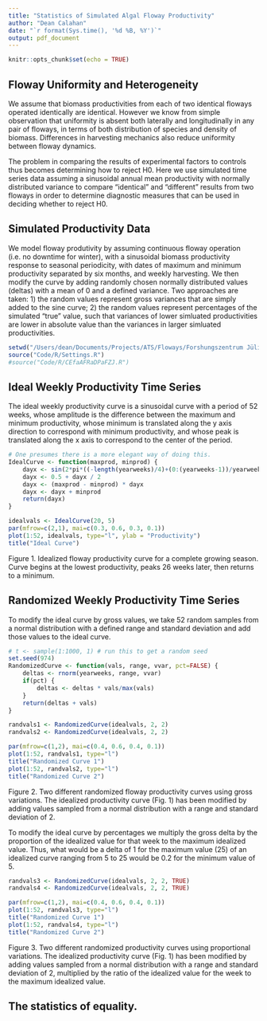 ```yaml
---
title: "Statistics of Simulated Algal Floway Productivity"
author: "Dean Calahan"
date: "`r format(Sys.time(), '%d %B, %Y')`"
output: pdf_document
---
```


```r
knitr::opts_chunk$set(echo = TRUE)
```

## Floway Uniformity and Heterogeneity

We assume that biomass productivities from each of two identical floways operated
identically are identical. However we know from simple observation that
uniformity is absent both laterally and longitudinally in any pair of floways, in
terms of both distribution of species and density of biomass. Differences in
harvesting mechanics also reduce uniformity between floway dynamics.

The problem in comparing the results of experimental factors to controls thus becomes
determining how to reject H0. Here we use simulated time series data assuming a sinusoidal
annual mean productivity with normally distributed variance to compare "identical"
and "different" results from two floways in order to determine diagnostic measures
that can be used in deciding whether to reject H0.

## Simulated Productivity Data
We model floway produtivity by assuming continuous floway operation (i.e. no 
downtime for winter), with a sinusoidal biomass productivity response to seasonal 
periodicity, with dates of maximum and minimum productivity separated by six months,
and weekly harvesting. We then modify the curve by adding randomly chosen normally
distributed values (deltas) with a mean of 0 and a defined variance. Two approaches
are taken: 1) the random values represent gross variances that are simply added
to the sine curve; 2) the random values represent percentages of the simulated "true"
value, such that variances of lower simluated productivities are lower in absolute
value than the variances in larger simluated productivities.

```r
setwd("/Users/dean/Documents/Projects/ATS/Floways/Forshungszentrum Jülich/Experiment Campaign")
source("Code/R/Settings.R")
#source("Code/R/CEfaAFRaDPaFZJ.R")
```

## Ideal Weekly Productivity Time Series  
The ideal weekly productivity curve is a sinusoidal curve with a period of 52 weeks,
whose amplitude is the difference between the maximum and minimum productivity,
whose minimum is translated along the y axis direction to correspond with minimum
productivity, and whose peak is translated along the x axis to correspond to the
center of the period.
```r
# One presumes there is a more elegant way of doing this.
IdealCurve <- function(maxprod, minprod) {
    dayx <- sin(2*pi*((-length(yearweeks)/4)+(0:(yearweeks-1))/yearweeks))
    dayx <- 0.5 + dayx / 2
    dayx <- (maxprod - minprod) * dayx
    dayx <- dayx + minprod
    return(dayx)
}

idealvals <- IdealCurve(20, 5)
par(mfrow=c(2,1), mai=c(0.3, 0.6, 0.3, 0.1))
plot(1:52, idealvals, type="l", ylab = "Productivity")
title("Ideal Curve")
```
  
Figure 1. Idealized floway productivity curve for a complete growing season. Curve
begins at the lowest productivity, peaks 26 weeks later, then returns to a minimum.

## Randomized Weekly Productivity Time Series  
To modify the ideal curve by gross values, we take 52 random samples from a normal
distribution with a defined range and standard deviation and add those values to
the ideal curve.
```r
# t <- sample(1:1000, 1) # run this to get a random seed
set.seed(974)
RandomizedCurve <- function(vals, range, vvar, pct=FALSE) {
    deltas <- rnorm(yearweeks, range, vvar)
    if(pct) {
        deltas <- deltas * vals/max(vals)
    }
    return(deltas + vals)
}

randvals1 <- RandomizedCurve(idealvals, 2, 2)
randvals2 <- RandomizedCurve(idealvals, 2, 2)
```
```r
par(mfrow=c(1,2), mai=c(0.4, 0.6, 0.4, 0.1))
plot(1:52, randvals1, type="l")
title("Randomized Curve 1")
plot(1:52, randvals2, type="l")
title("Randomized Curve 2")
```

Figure 2. Two different randomized floway productivity curves using gross variations.
The idealized productivity curve (Fig. 1) has been modified by adding values sampled
from a normal distribution with a range and standard deviation of 2.  

To modify the ideal curve by percentages we multiply the gross delta by the proportion
of the idealized value for that week to the maximum idealized value. Thus, what
would be a delta of 1 for the maximum value (25) of an idealized curve ranging from
5 to 25 would be 0.2 for the minimum value of 5.
```r
randvals3 <- RandomizedCurve(idealvals, 2, 2, TRUE)
randvals4 <- RandomizedCurve(idealvals, 2, 2, TRUE)

par(mfrow=c(1,2), mai=c(0.4, 0.6, 0.4, 0.1))
plot(1:52, randvals3, type="l")
title("Randomized Curve 1")
plot(1:52, randvals4, type="l")
title("Randomized Curve 2")
```

Figure 3. Two different randomized productivity curves using proportional variations.
The idealized productivity curve (Fig. 1) has been modified by adding values sampled
from a normal distribution with a range and standard deviation of 2, multiplied
by the ratio of the idealized value for the week to the maximum idealized value.  

## The statistics of equality.
